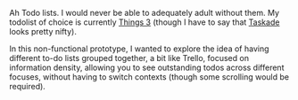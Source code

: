 

<Metatags
  title="Todo Boards | May 12 | CSS Grid a day"
  description="An example of using CSS grid every day, from May 1–31st, 2019."
  thumbnail="https://cssgrid31.brett.cool/opengraph/may-12.png"
  url="https://cssgrid31.brett.cool"
  pathname="/may-12"
/>

<Application />

<Footer date={12} prev={true}>

Ah Todo lists. I would never be able to adequately adult without them. My todolist of choice is currently [Things 3][t] (though I have to say that [Taskade][ta] looks pretty nifty).

In this non-functional prototype, I wanted to explore the idea of having different to-do lists grouped together, a bit like Trello, focused on information density, allowing you to see outstanding todos across different focuses, without having to switch contexts (though some scrolling would be required).

[t]: https://culturedcode.com/things/
[ta]: https://www.taskade.com/
</Footer>

